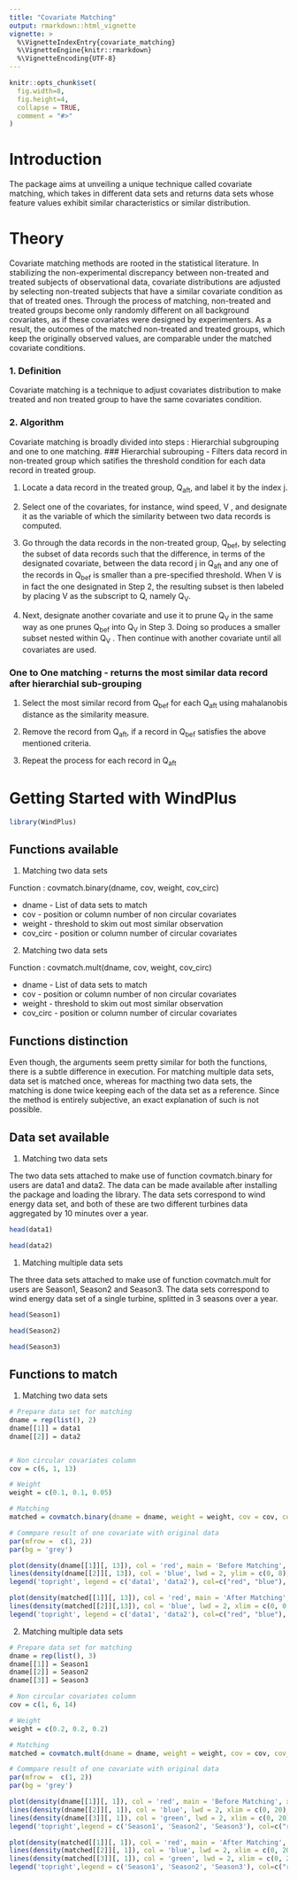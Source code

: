 ```yaml
---
title: "Covariate Matching"
output: rmarkdown::html_vignette
vignette: >
  %\VignetteIndexEntry{covariate_matching}
  %\VignetteEngine{knitr::rmarkdown}
  %\VignetteEncoding{UTF-8}
---
```


```r
knitr::opts_chunk$set(
  fig.width=8, 
  fig.height=4,
  collapse = TRUE,
  comment = "#>"
)
```

# Introduction

The package aims at unveiling a unique technique called covariate matching, which takes in different data sets and returns data sets whose feature values exhibit similar characteristics or similar distribution.


#  Theory
Covariate matching methods are rooted in the statistical literature. In
stabilizing the non-experimental discrepancy between non-treated and treated subjects of observational data, covariate distributions are adjusted by selecting non-treated subjects that have a similar covariate condition as that of treated ones. Through the process of matching, non-treated and treated groups become only randomly different on all background covariates, as if these covariates were designed by experimenters. As a result, the outcomes of the matched non-treated and treated groups, which keep the originally observed values, are comparable under the matched covariate conditions.

### 1. Definition
Covariate matching is a technique to adjust covariates distribution to make treated and non treated group to have the same covariates condition.

### 2. Algorithm
Covariate matching is broadly divided into steps : Hierarchial subgrouping and one to one matching.
### Hierarchial subrouping - Filters data record in non-treated group which satifies the threshold condition for each data record in treated group.

1. Locate a data record in the treated group, Q<sub>aft</sub>, and label it by the index j.

2. Select one of the covariates, for instance, wind speed, V , and designate it as the variable of which the similarity between two data records is computed.

3. Go through the data records in the non-treated group, Q<sub>bef</sub>, by selecting the subset of data records such that the difference, in terms of the designated covariate, between the data record j in Q<sub>aft</sub> and any one of the records in Q<sub>bef</sub> is smaller than a pre-specified threshold. When V is in fact the one designated in Step 2, the resulting subset is then labeled by placing V as the subscript to Q, namely Q<sub>V</sub>.

4. Next, designate another covariate and use it to prune Q<sub>V</sub> in the same way as one prunes Q<sub>bef</sub> into Q<sub>V</sub> in Step 3. Doing so produces a smaller subset nested within Q<sub>V</sub> . Then continue with another covariate until all covariates are used.

### One to One matching - returns the most similar data record after hierarchial sub-grouping

1. Select the most similar record from Q<sub>bef</sub> for each Q<sub>aft</sub> using mahalanobis distance as the similarity measure.

2. Remove the record from Q<sub>aft</sub>, if a record in Q<sub>bef</sub> satisfies the above mentioned criteria. 

3. Repeat the process for each record in Q<sub>aft</sub>

# Getting Started with WindPlus
```r
library(WindPlus)
```

## Functions available

1. Matching two data sets

Function : covmatch.binary(dname, cov, weight, cov_circ)

* dname - List of data sets to match
* cov - position or column number of non circular covariates 
* weight - threshold to skim out most similar observation
* cov_circ - position or column number of circular covariates 

2. Matching two data sets

Function : covmatch.mult(dname, cov, weight, cov_circ)

* dname - List of data sets to match
* cov - position or column number of non circular covariates 
* weight - threshold to skim out most similar observation
* cov_circ - position or column number of circular covariates

## Functions distinction

Even though, the arguments seem pretty similar for both the functions, there is a subtle difference in execution. For matching multiple data sets, data set is matched once, whereas for macthing two data sets, the matching is done twice keeping each of the data set as a reference. Since the method is entirely subjective, an exact explanation of such is not possible.

## Data set available

1. Matching two data sets

The two data sets attached to make use of function covmatch.binary for users are data1 and data2. The data can be made available after installing the package and loading the library. The data sets correspond to wind energy data set, and both of these are two different turbines data aggregated by 10 minutes over a year.


```r
head(data1)

```


```r
head(data2)

```

1. Matching multiple data sets

The three data sets attached to make use of function covmatch.mult for users are Season1, Season2 and Season3. The data sets correspond to wind energy data set of a single turbine, splitted in 3 seasons over a year.


```r
head(Season1)

```


```r
head(Season2)

```

```r
head(Season3)

```
## Functions to match

1. Matching two data sets

```r
# Prepare data set for matching
dname = rep(list(), 2)
dname[[1]] = data1
dname[[2]] = data2


# Non circular covariates column
cov = c(6, 1, 13)

# Weight 
weight = c(0.1, 0.1, 0.05)

# Matching
matched = covmatch.binary(dname = dname, weight = weight, cov = cov, cov_circ = NULL)

# Commpare result of one covariate with original data
par(mfrow =  c(1, 2))
par(bg = 'grey')

plot(density(dname[[1]][, 13]), col = 'red', main = 'Before Matching', xlab = 'Turbulence Intensity', lwd = 2, xlim = c(0, 0.8), ylim = c(0, 8))
lines(density(dname[[2]][, 13]), col = 'blue', lwd = 2, ylim = c(0, 8), xlim = c(0, 0.8), ylim = c(0, 8))
legend('topright', legend = c('data1', 'data2'), col=c("red", "blue"), lty=1, lwd = 2)

plot(density(matched[[1]][, 13]), col = 'red', main = 'After Matching', xlab = 'Turbulence Intensity', lwd = 2, xlim = c(0, 0.8), ylim = c(0, 8))
lines(density(matched[[2]][,13]), col = 'blue', lwd = 2, xlim = c(0, 0.8), ylim = c(0, 8))
legend('topright', legend = c('data1', 'data2'), col=c("red", "blue"), lty=1, lwd = 2)
```


2. Matching multiple data sets

```r
# Prepare data set for matching
dname = rep(list(), 3)
dname[[1]] = Season1
dname[[2]] = Season2
dname[[3]] = Season3

# Non circular covariates column
cov = c(1, 6, 14)

# Weight 
weight = c(0.2, 0.2, 0.2)

# Matching
matched = covmatch.mult(dname = dname, weight = weight, cov = cov, cov_circ = NULL)

# Commpare result of one covariate with original data
par(mfrow =  c(1, 2))
par(bg = 'grey')

plot(density(dname[[1]][, 1]), col = 'red', main = 'Before Matching', xlab = 'Wind Speed (m/s)', lwd = 2, xlim = c(0, 20), ylim = c(0, 0.18))
lines(density(dname[[2]][, 1]), col = 'blue', lwd = 2, xlim = c(0, 20), ylim = c(0, 0.18))
lines(density(dname[[3]][, 1]), col = 'green', lwd = 2, xlim = c(0, 20), ylim = c(0, 0.18))
legend('topright',legend = c('Season1', 'Season2', 'Season3'), col=c("red", "blue", "green"), lty=1, lwd = 2)

plot(density(matched[[1]][, 1]), col = 'red', main = 'After Matching', xlab = 'Wind Speed (m/s)', lwd = 2, xlim = c(0, 20), ylim = c(0, 0.18))
lines(density(matched[[2]][, 1]), col = 'blue', lwd = 2, xlim = c(0, 20), ylim = c(0, 0.18))
lines(density(matched[[3]][, 1]), col = 'green', lwd = 2, xlim = c(0, 20), ylim = c(0, 0.18))
legend('topright',legend = c('Season1', 'Season2', 'Season3'), col=c("red", "blue", "green"), lty=1, lwd = 2)
```
